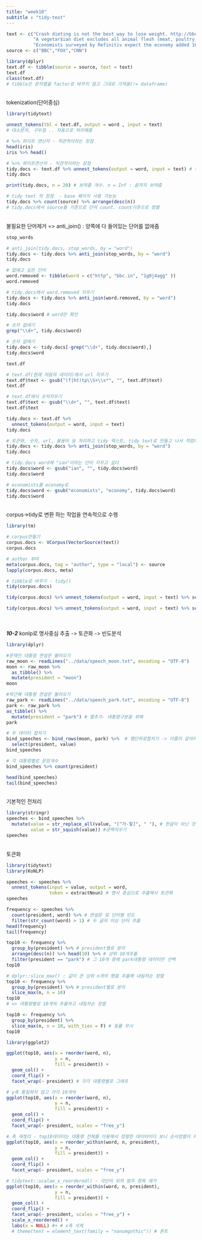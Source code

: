 ```yaml
---
title: "week10"
subtitle : "tidy-text"
---
```

```r
text <- c("Crash dieting is not the best way to lose weight. http://bbc.in/1G0J4Agg",
          "A vegetar$ian diet excludes all animal flesh (meat, poultry, seafood).",
          "Economists surveyed by Refinitiv expect the economy added 160,000 jobs.")
source <- c("BBC","FOX","CNN")
```
 
```r
library(dplyr)
text.df <- tibble(source = source, text = text)
text.df
class(text.df)
# tibble은 문자열을 factor로 바꾸지 않고 그대로 가져옴(!= dataframe)
```
<br>tokenization(단어중심)
```r
library(tidytext)
```
 
```r
unnest_tokens(tbl = text.df, output = word , input = text)
# 대소문자, 구두점 .. 자동으로 처리해줌
```
```r
# %>% 파이프 연산자 - 직관적이라는 장점
head(iris)
iris %>% head()
```


```r
# %>% 파이프연산자 - 직관적이라는 장점
tidy.docs <- text.df %>% unnest_tokens(output = word, input = text) # 데이터는 지정해주었으니가 tbl 속성 안적어줘도됨
tidy.docs
```
```r
print(tidy.docs, n = 20) # 보여줄 개수. n = Inf : 끝까지 보여줌
```
 
```r
# tidy text 의 장점  - base 패키지 사용 가능능
tidy.docs %>% count(source) %>% arrange(desc(n))
# tidy.docs에서 source를 기준으로 단어 count. count기준으로 정렬
```
 <br>
 불필요한 단어제거 => anti_join() : 양쪽에 다 들어있는 단어를 없애줌


```r
stop_words
```
```r
# anti_join(tidy.docs, stop_words, by = "word")
tidy.docs <- tidy.docs %>% anti_join(stop_words, by = "word")
tidy.docs
```

```r
# 없애고 싶은 단어
word.removed <- tibble(word = c("http", "bbc.in", "1g0j4agg" ))
word.removed
```
```r
# tidy.docs에서 word.removed 지우기
tidy.docs <- tidy.docs %>% anti_join(word.removed, by = "word")
tidy.docs
```
```r
tidy.docs$word # word만 확인
```

```r
# 숫자 없애기
grep("\\d+", tidy.docs$word)
```

```r
# 숫자 없애기
tidy.docs <- tidy.docs[-grep("\\d+", tidy.docs$word),]
tidy.docs$word
```

```r
text.df
```

```r
# text.df(원래 처음의 데이터)에서 url 지우기
text.df$text <- gsub("(f|ht)tp\\S+\\s*", "", text.df$text)
text.df
```
```r
# text.df에서 숫자지우기
text.df$text <- gsub("\\d+", "", text.df$text)
text.df$text
```


```r
tidy.docs <- text.df %>% 
  unnest_tokens(output = word, input = text)
tidy.docs
```
```r
# 토큰화, 숫자, url, 불용어 등 처리하고 tidy 텍스트, tidy text로 만들고 나서 작업해도 동일한 결과
tidy.docs <- tidy.docs %>% anti_join(stop_words, by = "word")
tidy.docs
```
```r
# tidy.docs word에 "ian"이라는 단어 지우고 싶다
tidy.docs$word <- gsub("ian", "", tidy.docs$word)
tidy.docs$word
```

```r
# economists를 economy로
tidy.docs$word <- gsub("economists", "economy", tidy.docs$word)
tidy.docs$word
```


<br>corpus->tidy로 변환 하는 작업을 연속적으로 수행
```r
library(tm)
```

```r
# corpus만들기
corpus.docs <- VCorpus(VectorSource(text))
corpus.docs

```
```r
# author 부여
meta(corpus.docs, tag = "author", type = "local") <- source
lapply(corpus.docs, meta)
```


```r
# tibble로 바꾸기 - tidy()
tidy(corpus.docs)
```

```r
tidy(corpus.docs) %>% unnest_tokens(output = word, input = text) %>% select(source = author, word)

```
```r
tidy(corpus.docs) %>% unnest_tokens(output = word, input = text) %>% select( datetimestamp, author) # select내용 바꿔서 확인
```
<br><br>***10-2***
konlp로 명사중심 추출 -> 토큰화 -> 빈도분석

```r
library(dplyr)
```


```r
#문재인 대통령 연설문 불러오기
raw_moon <- readLines("../data/speech_moon.txt", encoding = "UTF-8")
moon <- raw_moon %>%
  as_tibble() %>%
  mutate(president = "moon")
moon
```
```r
#박근혜 대통령 연설문 불러오기
raw_park <- readLines("../data/speech_park.txt", encoding = "UTF-8")
park <- raw_park %>%
as_tibble() %>%
  mutate(president = "park") # 열추가- 대통령구분을 위해
park
```

```r
# 두 데이터 합치기
bind_speeches <- bind_rows(moon, park) %>%  # 행단위로합치기 -> 이름이 같아야함
  select(president, value)
bind_speeches
```

```r
# 각 대통령별로 문장개수
bind_speeches %>% count(president)
```
```r
head(bind_speeches)
tail(bind_speeches)
```
<br>기본적인 전처리
```r
library(stringr)
speeches <- bind_speeches %>% 
  mutate(value = str_replace_all(value, "[^가-힣]", " "), # 한글이 아닌 것은 공백처리
         value = str_squish(value)) #공백지우기
speeches
```
<br>
토큰화

```r
library(tidytext)
library(KoNLP)
```

```r
speeches <- speeches %>% 
  unnest_tokens(input = value, output = word,
                token = extractNoun) # 명사 중심으로 추출해서 토큰화
speeches
```

```r
frequency <- speeches %>%  
  count(president, word) %>% # 연설문 및 단어별 빈도
  filter(str_count(word) > 1) # 두 글자 이상 단어 추출
head(frequency)
tail(frequency)
```

```r
top10 <- frequency %>% 
  group_by(president) %>% # president별로 분리
  arrange(desc(n)) %>% head(10) %>% # 상위 10개추출
  filter(president == "park") # 그 10개 중에 park대통령 데이터만 선택
top10
```

```r
# dplyr::slice_max() : 값이 큰 상위 n개의 행을 추출해 내림차순 정렬
top10 <- frequency %>% 
  group_by(president) %>% # president별로 분리
  slice_max(n, n = 10)
top10
# => 대통령별로 10개씩 추출하고 내림차순 정렬
```
```r
top10 <- frequency %>% 
  group_by(president) %>% 
  slice_max(n, n = 10, with_ties = F) # 동률 무시
top10
```
```r
library(ggplot2)
```

```r
ggplot(top10, aes(x = reorder(word, n),
                  y = n,
                  fill = president)) +
  geom_col() +
  coord_flip() +
  facet_wrap(~ president) # 각각 대통령별로 그래프
```
```r
# y축 통일하지 않고 각각 10개씩
ggplot(top10, aes(x = reorder(word, n),
                  y = n,
                  fill = president)) +
  geom_col() +
  coord_flip() +
  facet_wrap(~ president, scales = "free_y")
```
```r
# 축 재정리 - top10데이터는 대통령 전체를 이용해서 정렬한 데이터이다 보니 순서정렬이 제대로x
ggplot(top10, aes(x = reorder_within(word, n, president),
                  y = n,
                  fill = president)) +
  geom_col() +
  coord_flip() +
  facet_wrap(~ president, scales = "free_y")
```
```r
# tidytext::scalae_x_reordered() - 각단어 뒤의 범주 항목 제거
ggplot(top10, aes(x = reorder_within(word, n, president),
                  y = n,
                  fill = president)) +
  geom_col() +
  coord_flip() +
  facet_wrap(~ president, scales = "free_y") +
  scale_x_reordered() +
  labs(x = NULL) #+ # x축 삭제
  # theme(text = element_text(family = "nanumgothic")) # 폰트
```


